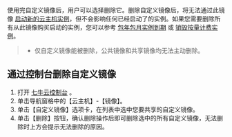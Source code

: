 使用完自定义镜像后，用户可以选择删除它。删除自定义镜像后，将无法通过此镜像 [启动新的云主机实例](/fec/manual/buy-and-start-the-instance)，但不会影响任何已经启动了的实例。如果您需要删除所有从此镜像购买启动的实例，您可以参考 [包年包月实例到期](/fec/manual/package-in-monthly-instance) 或 [销毁按量计费实例](/fec/manual/destroy-the-volume-pricing-instance)。

> - 仅自定义镜像能被删除，公共镜像和共享镜像均无法主动删除。

## 通过控制台删除自定义镜像

1. 打开 [七牛云控制台](https://portal.qiniu.com/kylin/) 。
2. 单击导航窗格中的【云主机】-【镜像】。
3. 单击【自定义镜像】选项卡，在列表中选中您要共享的自定义镜像。
4. 单击【删除】按钮，确认删除操作后即可删除选中的所有自定义镜像，无法删除时上方会提示无法删除的原因。